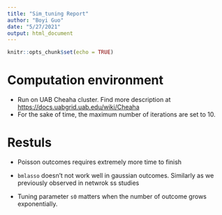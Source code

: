 ```yaml
---
title: "Sim_tuning Report"
author: "Boyi Guo"
date: "5/27/2021"
output: html_document
---
```


```r
knitr::opts_chunk$set(echo = TRUE)
```

# Computation environment

* Run on UAB Cheaha cluster. Find more description at [https://docs.uabgrid.uab.edu/wiki/Cheaha](https://docs.uabgrid.uab.edu/wiki/Cheaha)
* For the sake of time, the maximum number of iterations are set to 10.

# Restuls

* Poisson outcomes requires extremely more time to finish

* `bmlasso` doesn't not work well in gaussian outcomes. Similarly as we previously observed in netwrok ss studies

* Tuning parameter `s0` matters when the number of outcome grows exponentially.
